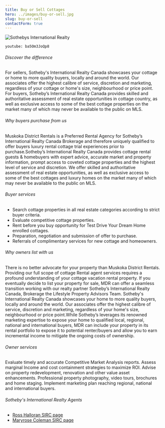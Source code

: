 ```yaml
---
title: Buy or Sell Cottages
hero: ../images/buy-or-sell.jpg
slug: buy-or-sell
contactForm: true
---
```


![Sothebys International Realty](../images/sir-canada.jpg)

`youtube: ba5Om3JoQp8`

###### Discover the difference

For sellers, Sotheby's International Realty Canada showcases your cottage or home to more quality buyers, locally and around the world. Our associates offer the highest calibre of service, discretion and marketing, regardless of your cottage or home's size, neighbourhood or price point. For buyers, Sotheby’s International Realty Canada provides skilled and authoritative assessment of real estate opportunities in cottage country, as well as exclusive access to some of the best cottage properties on the market many of which may never be available to the public on MLS.

###### Why buyers purchase from us

Muskoka District Rentals is a Preferred Rental Agency for Sotheby’s International Realty Canada Brokerage and therefore uniquely qualified to offer buyers luxury rental
cottage trial experiences prior to purchase.Sotheby’s International Realty Canada provides cottage rental guests & homebuyers with expert advice, accurate market and
property information, prompt access to coveted cottage properties and the highest level of service and discretion. We offer skilled and authoritative assessment of real
estate opportunities, as well as exclusive access to some of the best cottages and luxury homes on the market many of which may never be available to the public on MLS.

###### Buyer services

- Search cottage properties in all real estate categories according to strict buyer criteria.
- Evaluate competitive cottage properties.
- Rent before you buy opportunity for Test Drive Your Dream Home enrolled cottages.
- Preparation, negotiation and submission of offer to purchase.
- Referrals of complimentary services for new cottage and homeowners.

###### Why owners list with us

There is no better advocate for your property than Muskoka District Rentals. Providing our full scope of cottage Rental agent services requires a profound understanding of
your cottage vacation rental property. If you eventually decide to list your property for sale, MDR can offer a seamless transition working with our realty partner Sotheby’s
International Realty Canada, Brokerage the Lifestyle Property Advisors Team. Sotheby's International Realty Canada showcases your home to more quality buyers, locally
and around the world. Our associates offer the highest calibre of service, discretion and marketing, regardless of your home's size, neighbourhood or price point.While
Sotheby’s leverages its renowned marketing expertise to expose your home to qualified local, regional, national and international buyers, MDR can include your property in
its rental portfolio to expose it to potential renter/buyers and allow you to earn incremental income to mitigate the ongoing costs of ownership.

###### Owner services

Evaluate timely and accurate Competitive Market Analysis reports.
Assess marginal Income and cost containment strategies to maximize ROI.
Advise on property redevelopment, renovation and other value asset enhancements.
Professional property photography, video tours, brochures and home staging.
Implement marketing plan reaching regional, national and international buyers.

###### Sotheby's International Realty Agents

- [Ross Halloran SIRC page](https://sothebysrealty.ca/en/real-estate-agent/ross-halloran/listings/my-listings/)
- [Maryrose Coleman SIRC page](https://sothebysrealty.ca/en/kolbuc-halloran-team/#about-maryrose-coleman)

<ContactUs />
